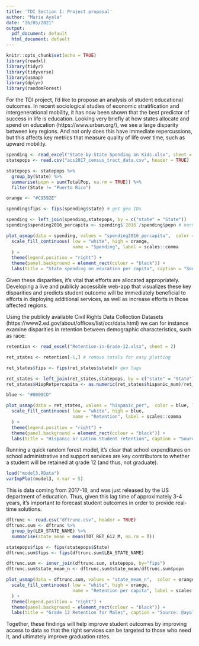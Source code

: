```yaml
---
title: 'TDI Section 1: Project proposal'
author: "Maria Ayala"
date: "26/05/2021"
output:
  pdf_document: default
  html_document: default
---
```


```r
knitr::opts_chunk$set(echo = TRUE)
library(readxl)
library(tidyr)
library(tidyverse)
library(usmap)
library(dplyr)
library(randomForest)
```

For the TDI project, I'd like to propose an analysis of student educational outcomes. In recent sociological studies of economic stratification and intergenerational mobility, it has now been shown that the best predictor of success in life is education. Looking very briefly at how states allocate and spend on education (https://www.urban.org/), we see a large disparity between key regions. And not only does this have immediate repercussions, but this affects key metrics that measure quality of life over time, such as upward mobility.

```r

spending <- read_excel("State-by-State Spending on Kids.xlsx", sheet = 1)
statepops <- read.csv("acs2017_census_tract_data.csv", header = TRUE)

statepops <- statepops %>%
  group_by(State) %>%
  summarise(popn = sum(TotalPop, na.rm = TRUE)) %>%
  filter(State != "Puerto Rico")

orange <- "#C9592E"

spending$fips <- fips(spending$state) # get geo IDs

spending <- left_join(spending,statepops, by = c("state" = "State"))
spending$spending2016_percapita <- spending$`2016`/spending$popn # normalize

plot_usmap(data = spending, values = "spending2016_percapita",  color = orange, labels=FALSE) + 
  scale_fill_continuous( low = "white", high = orange, 
                         name = "Spending", label = scales::comma
  ) + 
  theme(legend.position = "right") + 
  theme(panel.background = element_rect(colour = "black")) + 
  labs(title = "State spending on education per capita", caption = "Source: @ayalamars")
```
Given these disparities, it's vital that efforts are allocated appropriately. Developing a live and publicly accessible web-app that visualizes these key disparities and predicts student outcome will be immediately beneficial to efforts in deploying additional services, as well as increase efforts in those affected regions. 

Using the publicly available Civil Rights Data Collection Datasets (https://www2.ed.gov/about/offices/list/ocr/data.html) we can for instance examine disparities in retention between demographic characteristics, such as race:
```r

retention <- read_excel("Retention-in-Grade-12.xlsx", sheet = 2)

ret_states <- retention[-1,] # remove totals for easy plotting

ret_states$fips <- fips(ret_states$state)# geo tags

ret_states <- left_join(ret_states,statepops, by = c("state" = "State"))
ret_states$HispRetpercapita <- as.numeric(ret_states$hispanic_num)/ret_states$popn # normalize

blue <- "#0000CD"

plot_usmap(data = ret_states, values = "hispanic_per",  color = blue, labels=FALSE) + 
  scale_fill_continuous( low = "white", high = blue, 
                         name = "Retention", label = scales::comma
  ) + 
  theme(legend.position = "right") + 
  theme(panel.background = element_rect(colour = "black")) + 
  labs(title = "Hispanic or Latino Student retention", caption = "Source: @ayalamars")

```
Running a quick random forest model, it's clear that school expenditures on school administrative and support services are key contributors to whether a student will be retained at grade 12 (and thus, not graduate).
```r
load("model3.RData")
varImpPlot(model3, n.var = 5)
```
This is data coming from 2017-18, and was just released by the US department of education. Thus, given this lag time of approximately 3-4 years, it's important to forecast student outcomes in order to provide real-time solutions.
```r
dftrunc <- read.csv("dftrunc.csv", header = TRUE)
dftrunc.sum <- dftrunc %>%
  group_by(LEA_STATE_NAME) %>%
  summarise(state_mean = mean(TOT_RET_G12_M, na.rm = T))

statepops$fips <- fips(statepops$State)
dftrunc.sum$fips <- fips(dftrunc.sum$LEA_STATE_NAME)

dftrunc.sum <- inner_join(dftrunc.sum, statepops, by="fips")
dftrunc.sum$state_mean_n <- dftrunc.sum$state_mean/dftrunc.sum$popn

plot_usmap(data = dftrunc.sum, values = "state_mean_n",  color = orange, labels=FALSE) + 
  scale_fill_continuous( low = "white", high = orange, 
                         name = "Retention per capita", label = scales::comma
  ) + 
  theme(legend.position = "right") + 
  theme(panel.background = element_rect(colour = "black")) + 
  labs(title = "Grade 12 Retention for Males", caption = "Source: @ayalamars")

```
Together, these findings will help improve student outcomes by improving access to data so that the right services can be targeted to those who need it, and ultimately improve graduation rates.

